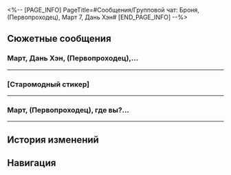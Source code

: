<%-- [PAGE_INFO]
PageTitle=#Сообщения/Групповой чат: Броня, (Первопроходец), Март 7, Дань Хэн#
[END_PAGE_INFO] --%>
{{Сообщение Инфобокс
|id          = 73
|Изображение = НИП Групповой чат: Броня, (Первопроходец), Март 7, Дань Хэн Иконка.png
|Тип         = Группа
|Персонажи   = [[Броня]]; [[Март 7]]; [[Первопроходец]]
|Фракция     = Ярило-VI
}}

==Сюжетные сообщения==
===Март, Дань Хэн, (Первопроходец),...===
{{Сообщения
|условие_получения = 
|текст =
:'''Броня:''' Март, Дань Хэн, (Первопроходец), вы это видите? Это устройство действительно может отправлять сообщения...
:'''Броня:''' {{tx|Отсутствует стикер: (Устаревший стикер)}}{{subst:void|<!--SpriteOutput/Emoji/30101.png-->}}
:{Выбор} Ну и стикеры...
::'''(Первопроходец):''' Ну и стикеры...
::'''Броня:''' А? А что не так? Мне нравится...
:{Выбор} Сообщение отправлено.
::'''(Первопроходец):''' Сообщение отправлено.
::'''Броня:''' Спасибо вам за то, что вы сделали для Белобога.
:{Выбор} Как здоровье?
::'''(Первопроходец):''' Как здоровье?
::'''Броня:''' Благодаря Зеле у меня всё хорошо.
:'''Броня:''' Хорошо, что вы на связи. Я уже отдала приказ Среброгривым Стражам немедленно снять блокаду между Надмирьем и Подземьем, и некоторые люди в Подземье уже должны были получить уведомление.
:'''Броня:''' Закрытая более десяти лет станция канатной дороги скоро будет запущена. Если вы не возражаете, я бы хотела, чтобы вы приехали в Надмирье на мою инаугурацию.
:'''Март 7:''' Ого! Мы такое точно не пропустим!
:{Выбор} Мы обязательно приедем.
::'''(Первопроходец):''' Мы обязательно приедем.
:{Выбор} Увидимся там, хе-хе.
::'''(Первопроходец):''' Увидимся там, хе-хе.
:{Выбор} Если не будет дел.
::'''(Первопроходец):''' Если не будет дел.
:'''Броня:''' Увидимся.
:'''Броня:''' {{tx|Отсутствует стикер: (Устаревший стикер)}}{{subst:void|<!--SpriteOutput/Emoji/30102.png-->}}
}}
----

===[Старомодный стикер]===
{{Сообщения
|условие_получения = 
|текст =
:'''Броня:''' {{tx|Отсутствует стикер: &lbrack;Старомодный стикер&rbrack;}}{{subst:void|<!--SpriteOutput/Emoji/30101.png-->}}
:'''Броня:''' Уважаемый экипаж Звёздного экспресса, вы получили моё сообщение?
:{Выбор} Приветик, Броня.
::'''(Первопроходец):''' Да, получили.
:{Выбор} Давно не виделись!
::'''(Первопроходец):''' Да, получили.
:'''(Первопроходец):''' Давно не виделись, Броня.
:'''Март 7:''' Броня! Мы так по тебе соскучились!
:'''Броня:''' Ох, как здорово! Я переживала, что вы не получили мои сообщения.
:'''Броня:''' Знаю, что вы заняты, поэтому расскажу вкратце.
:'''Броня:''' В последнее время я работаю над подготовкой к Солнечному фестивалю, традиционному празднику Белобога. Его много лет не отмечали из-за Фрагментума и изоляции, но сейчас белобожцы нуждаются в праздничной атмосфере.
:'''Броня:''' Если у вас есть время, я хотела бы пригласить вас на Солнечный фестиваль, приходите и посмотрите, чего мы достигли в возрождении Белобога.
:{Выбор} Обязательно приду!
::'''(Первопроходец):''' Я обязательно приду!
::'''Март 7:''' И я! Торжества и праздники мне по душе!
:{Выбор} Прости, в другой раз.
::'''(Первопроходец):''' Прости, у меня не получится...
::'''Март 7:''' Да ладно тебе, @(Первопроходец)! Только не говори мне, что собираешься валяться в своей комнате, уткнувшись в смартфон?
::'''Март 7:''' Не волнуйся. Мы обязательно приедем! Фестивали и праздники мне по душе!
:'''Броня:''' Было бы здорово, если бы вы смогли прийти. Все по вам скучали.
:'''Броня:''' @Дань Хэн, ты там занят? Не вижу сообщений в чате.
:'''Март 7:''' Он заперся в комнате. Думаю, он выключил все свои устройства.
:'''Март 7:''' Если хочешь, мы проверим, как он там.
:'''Броня:''' Спасибо, Март.
:'''Броня:''' С нетерпением жду встречи с вами на Солнечном фестивале.
:'''Броня:''' {{tx|Отсутствует стикер: &lbrack;Старомодный стикер&rbrack;}}{{subst:void|<!--SpriteOutput/Emoji/30102.png-->}}
}}
----

===Март, (Первопроходец), где вы?...===
{{Сообщения
|условие_получения = 
|текст =
:'''Броня:''' Март, (Первопроходец), где вы? Всё в порядке?
:'''Март 7:''' Броня! Мы сейчас в Подземье.
:'''Март 7:''' Люди Корпорации захватили Большую шахту. Мы с Зеле только прогнали их.
:'''Броня:''' О, так вы там вместе с Зеле.
:'''Броня:''' Как у вас дела? Вы не пострадали?
:'''Март 7:''' Не волнуйся. Мы со всем тут справимся!
:{Выбор} Не получилось уговорить Топаз.
::'''(Первопроходец):''' Мне жаль, но нам не удалось убедить Топаз...
::'''Броня:''' Всё в порядке, (Первопроходец)! Всё равно это не входило в ваши обязанности.
:{Выбор} Корпорация на этом не остановится.
::'''(Первопроходец):''' Боюсь, Корпорация на этом не остановится.
::'''Броня:''' Понимаю. Спасибо, что поговорили с Топаз. Всё-таки, вы не обязаны были этого делать.
:'''Броня:''' Здесь что-то изменилось, и я не могу внятно объяснить это по переписке.
:'''Броня:''' Вы можете вернуться в Форт Клипота? Хочу посоветоваться с вами.
}}
----

==История изменений==
{{История изменений|2.7}}

==Навигация==
{{Сообщения Навбокс}}